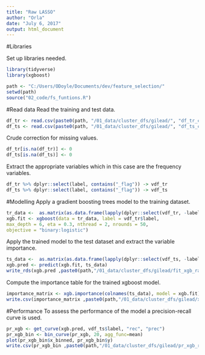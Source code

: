 ```yaml
---
title: "Raw LASSO"
author: "Orla"
date: "July 6, 2017"
output: html_document
---
```

#Libraries

Set up libraries needed. 

```r
library(tidyverse)
library(xgboost)
```



```r
path <- "C:/Users/ODoyle/Documents/dev/feature_selection/"
setwd(path)
source("02_code/fs_funtions.R")

```


#Read data 
Read the training and test data. 
```r
df_tr <- read.csv(paste0(path, "/01_data/cluster_dfs/gilead/", "df_tr_clust.csv"), stringsAsFactors = FALSE)
df_ts <- read.csv(paste0(path, "/01_data/cluster_dfs/gilead/", "df_ts_clust.csv"), stringsAsFactors = FALSE)


```
Crude correction for missing values. 

```r
df_tr[is.na(df_tr)] <- 0 
df_ts[is.na(df_ts)] <- 0 
```


Extract the appropriate variables which in this case are the frequency variables. 

```r
df_tr %>% dplyr::select(label, contains("_flag")) -> vdf_tr
df_ts %>% dplyr::select(label, contains("_flag")) -> vdf_ts

```

#Modelling
Apply a gradient boosting trees model to the training dataset. 
```r
tr_data <-  as.matrix(as.data.frame(lapply(dplyr::select(vdf_tr, -label), as.numeric)))
xgb.fit <- xgboost(data = tr_data, label = vdf_tr$label,
max_depth = 6, eta = 0.3, nthread = 2, nrounds = 50,
objective = "binary:logistic")

```
Apply the trained model to the test dataset and extract the variable importance. 
```r
ts_data <-  as.matrix(as.data.frame(lapply(dplyr::select(vdf_ts, -label), as.numeric)))
xgb.pred <- predict(xgb.fit, ts_data)
write_rds(xgb.pred ,paste0(path,"/01_data/cluster_dfs/gilead/fit_xgb_raw_flag.rds"))
```

Compute the importance table for the trained xgboost model. 
```r
importance_matrix <- xgb.importance(colnames(ts_data), model = xgb.fit)
write.csv(importance_matrix ,paste0(path,"/01_data/cluster_dfs/gilead/xgb_vi_flag.csv"))
```

#Performance
To assess the performance of the model a precision-recall curve is used. 

```r
pr_xgb <- get_curve(xgb.pred, vdf_ts$label, "rec", "prec")
pr_xgb_bin <- bin_curve(pr_xgb, 20, agg_func=mean)
plot(pr_xgb_bin$x_binned, pr_xgb_bin$y)
write.csv(pr_xgb_bin ,paste0(path,"/01_data/cluster_dfs/gilead/pr_xgb_raw_flag.csv"))
```



